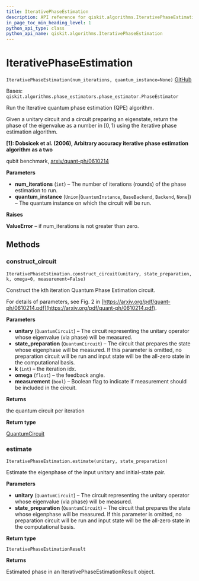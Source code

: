 ```yaml
---
title: IterativePhaseEstimation
description: API reference for qiskit.algorithms.IterativePhaseEstimation
in_page_toc_min_heading_level: 1
python_api_type: class
python_api_name: qiskit.algorithms.IterativePhaseEstimation
---
```


# IterativePhaseEstimation

<span id="qiskit.algorithms.IterativePhaseEstimation" />

`IterativePhaseEstimation(num_iterations, quantum_instance=None)` [GitHub](https://github.com/qiskit/qiskit/tree/stable/0.18/qiskit/algorithms/phase_estimators/ipe.py "view source code")

Bases: `qiskit.algorithms.phase_estimators.phase_estimator.PhaseEstimator`

Run the Iterative quantum phase estimation (QPE) algorithm.

Given a unitary circuit and a circuit preparing an eigenstate, return the phase of the eigenvalue as a number in $[0,1)$ using the iterative phase estimation algorithm.

**\[1]: Dobsicek et al. (2006), Arbitrary accuracy iterative phase estimation algorithm as a two**

qubit benchmark, [arxiv/quant-ph/0610214](https://arxiv.org/abs/quant-ph/0610214)

**Parameters**

*   **num\_iterations** (`int`) – The number of iterations (rounds) of the phase estimation to run.
*   **quantum\_instance** (`Union`\[`QuantumInstance`, `BaseBackend`, `Backend`, `None`]) – The quantum instance on which the circuit will be run.

**Raises**

**ValueError** – if num\_iterations is not greater than zero.

## Methods

### construct\_circuit

<span id="qiskit.algorithms.IterativePhaseEstimation.construct_circuit" />

`IterativePhaseEstimation.construct_circuit(unitary, state_preparation, k, omega=0, measurement=False)`

Construct the kth iteration Quantum Phase Estimation circuit.

For details of parameters, see Fig. 2 in [https://arxiv.org/pdf/quant-ph/0610214.pdf](https://arxiv.org/pdf/quant-ph/0610214.pdf).

**Parameters**

*   **unitary** (`QuantumCircuit`) – The circuit representing the unitary operator whose eigenvalue (via phase) will be measured.
*   **state\_preparation** (`QuantumCircuit`) – The circuit that prepares the state whose eigenphase will be measured. If this parameter is omitted, no preparation circuit will be run and input state will be the all-zero state in the computational basis.
*   **k** (`int`) – the iteration idx.
*   **omega** (`float`) – the feedback angle.
*   **measurement** (`bool`) – Boolean flag to indicate if measurement should be included in the circuit.

**Returns**

the quantum circuit per iteration

**Return type**

[QuantumCircuit](qiskit.circuit.QuantumCircuit "qiskit.circuit.QuantumCircuit")

### estimate

<span id="qiskit.algorithms.IterativePhaseEstimation.estimate" />

`IterativePhaseEstimation.estimate(unitary, state_preparation)`

Estimate the eigenphase of the input unitary and initial-state pair.

**Parameters**

*   **unitary** (`QuantumCircuit`) – The circuit representing the unitary operator whose eigenvalue (via phase) will be measured.
*   **state\_preparation** (`QuantumCircuit`) – The circuit that prepares the state whose eigenphase will be measured. If this parameter is omitted, no preparation circuit will be run and input state will be the all-zero state in the computational basis.

**Return type**

`IterativePhaseEstimationResult`

**Returns**

Estimated phase in an IterativePhaseEstimationResult object.


